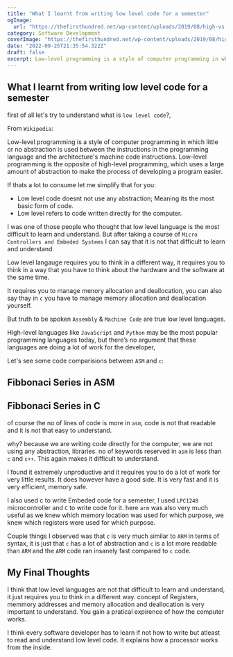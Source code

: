 ```yaml
---
title: "What I learnt from writing low level code for a semester"
ogImage:
  url: "https://thefirsthundred.net/wp-content/uploads/2019/08/high-vs-low-level-languages-copy-1200x675.png"
category: Software Development
coverImage: "https://thefirsthundred.net/wp-content/uploads/2019/08/high-vs-low-level-languages-copy-1200x675.png"
date: "2022-09-25T21:35:54.322Z"
draft: false
excerpt: Low-level programming is a style of computer programming in which little or no abstraction is used between the instructions in the programming language and the architecture's machine code instructions. Low-level programming is the opposite of high-level programming, which uses a large amount of abstraction to make the process of developing a program easier.
---
```


## What I learnt from writing low level code for a semester

first of all let's try to understand what is `low level code`?,

From `Wikipedia`:

Low-level programming is a style of computer programming in which little or no abstraction is used between the instructions in the programming language and the architecture's machine code instructions.
Low-level programming is the opposite of high-level programming, which uses a large amount of abstraction to make the process of developing a program easier.

If thats a lot to consume let me simplify that for you:

- Low level code doesnt not use any abstraction; Meaning its the most basic form of code.
- Low level refers to code written directly for the computer.

I was one of those people who thought that low level language is the most difficult to learn and understand.
But after taking a course of `Micro Controllers and Embeded Systems` I can say that it is not that difficult to learn and understand.

Low level langauge requires you to think in a different way, it requires you to think in a way that you have to think about the hardware and the software at the same time.

It requires you to manage menory allocation and deallocation, you can also say thay in `c` you have to manage memory allocation and deallocation yourself.

But truth to be spoken `Assembly` & `Machine Code` are true low level languages.

High-level languages like `JavaScript` and `Python` may be the most popular programming languages today,
but there’s no argument that these languages are doing a lot of work for the developer,

Let's see some code comparisions between `ASM` and `c`:

## Fibbonaci Series in ASM

<script src="https://gist.github.com/Prajwalprakash3722/15a14dc3aa379b276a29f0d3f98e59ab.js"></script>

## Fibbonaci Series in C

<script src="https://gist.github.com/Prajwalprakash3722/9f49eb73185b66900a26b5cc4a983e53.js"></script>

of course the no of lines of code is more in `asm`, code is not that readable and it is not that easy to understand.

why? because we are writing code directly for the computer, we are not using any abstraction, libraries.
no of keywords reserved in `asm` is less than `c` and `c++`. This again makes it difficult to understand.

I found it extremely unproductive and it requires you to do a lot of work for very little results.
It does however have a good side. It is very fast and it is very efficient, memory safe.

I also used c to write Embeded code for a semester, I used `LPC1248` microcontroller and `C` to write code for it.
here `arm` was also very much useful as we knew which memory location was used for which purpose, we knew which registers were used for which purpose.

Couple things I observed was that `c` is very much similar to `ARM` in terms of syntax, it is just that `c` has a lot of abstraction and `c` is a lot more readable than `ARM` and the `ARM` code ran insanely fast compared to `c` code.

## My Final Thoughts

I think that low level languages are not that difficult to learn and understand, it just requires you to think in a different way.
concept of Registers, memmory addresses and memory allocation and deallocation is very important to understand.
You gain a pratical expirence of how the computer works.

I think every software developer has to learn if not how to write but atleast to read and understand low level code.
It explains how a processor works from the inside.
